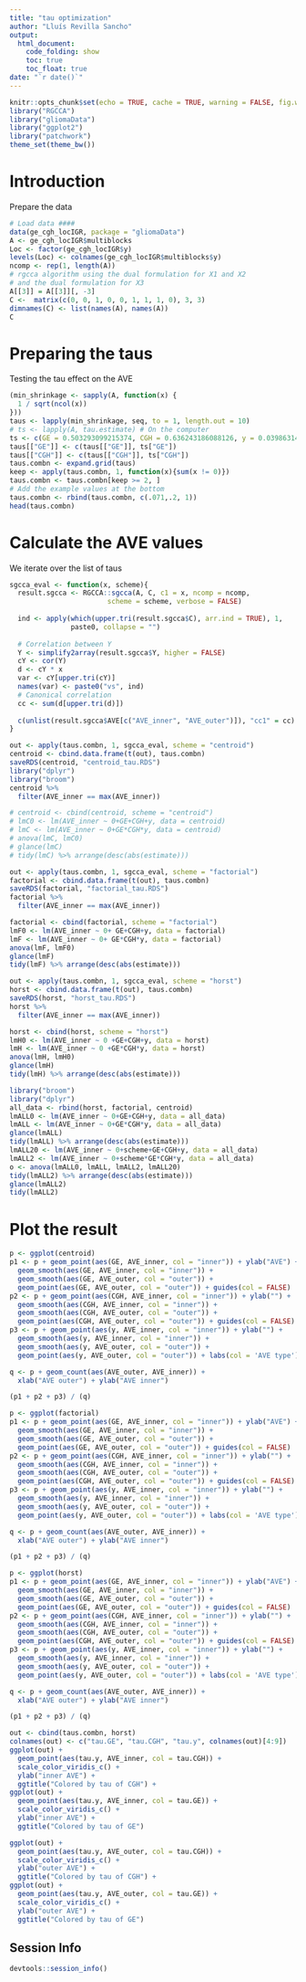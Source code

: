 ```yaml
---
title: "tau optimization"
author: "Lluís Revilla Sancho"
output:
  html_document:
    code_folding: show
    toc: true
    toc_float: true
date: "`r date()`"
---
```


```r
knitr::opts_chunk$set(echo = TRUE, cache = TRUE, warning = FALSE, fig.width = 120, fig.height = 50, collapse = TRUE)
library("RGCCA")
library("gliomaData")
library("ggplot2")
library("patchwork")
theme_set(theme_bw())
```

# Introduction

Prepare the data

```r
# Load data ####
data(ge_cgh_locIGR, package = "gliomaData")
A <- ge_cgh_locIGR$multiblocks
Loc <- factor(ge_cgh_locIGR$y)
levels(Loc) <- colnames(ge_cgh_locIGR$multiblocks$y)
ncomp <- rep(1, length(A))
# rgcca algorithm using the dual formulation for X1 and X2 
# and the dual formulation for X3
A[[3]] = A[[3]][, -3]
C <-  matrix(c(0, 0, 1, 0, 0, 1, 1, 1, 0), 3, 3)
dimnames(C) <- list(names(A), names(A))
C
```

# Preparing the taus

Testing the tau effect on the AVE

```r
(min_shrinkage <- sapply(A, function(x) {
  1 / sqrt(ncol(x))
}))
taus <- lapply(min_shrinkage, seq, to = 1, length.out = 10)
# ts <- lapply(A, tau.estimate) # On the computer
ts <- c(GE = 0.503293099215374, CGH = 0.636243186088126, y = 0.0398631441261977)
taus[["GE"]] <- c(taus[["GE"]], ts["GE"])
taus[["CGH"]] <- c(taus[["CGH"]], ts["CGH"])
taus.combn <- expand.grid(taus)
keep <- apply(taus.combn, 1, function(x){sum(x != 0)})
taus.combn <- taus.combn[keep >= 2, ]
# Add the example values at the bottom
taus.combn <- rbind(taus.combn, c(.071,.2, 1))
head(taus.combn)
```

# Calculate the AVE values

We iterate over the list of taus
```r
sgcca_eval <- function(x, scheme){
  result.sgcca <- RGCCA::sgcca(A, C, c1 = x, ncomp = ncomp, 
                        scheme = scheme, verbose = FALSE)
  
  ind <- apply(which(upper.tri(result.sgcca$C), arr.ind = TRUE), 1, 
               paste0, collapse = "")
  
  # Correlation between Y
  Y <- simplify2array(result.sgcca$Y, higher = FALSE)
  cY <- cor(Y)
  d <- cY * x
  var <- cY[upper.tri(cY)]
  names(var) <- paste0("vs", ind)
  # Canonical correlation
  cc <- sum(d[upper.tri(d)])
  
  c(unlist(result.sgcca$AVE[c("AVE_inner", "AVE_outer")]), "cc1" = cc)
}
```

```r
out <- apply(taus.combn, 1, sgcca_eval, scheme = "centroid")
centroid <- cbind.data.frame(t(out), taus.combn)
saveRDS(centroid, "centroid_tau.RDS")
library("dplyr")
library("broom")
centroid %>%
  filter(AVE_inner == max(AVE_inner))
```

```r
# centroid <- cbind(centroid, scheme = "centroid")
# lmC0 <- lm(AVE_inner ~ 0+GE+CGH+y, data = centroid)
# lmC <- lm(AVE_inner ~ 0+GE*CGH*y, data = centroid)
# anova(lmC, lmC0)
# glance(lmC)
# tidy(lmC) %>% arrange(desc(abs(estimate)))
```

```r
out <- apply(taus.combn, 1, sgcca_eval, scheme = "factorial")
factorial <- cbind.data.frame(t(out), taus.combn)
saveRDS(factorial, "factorial_tau.RDS")
factorial %>% 
  filter(AVE_inner == max(AVE_inner))
```


```r
factorial <- cbind(factorial, scheme = "factorial")
lmF0 <- lm(AVE_inner ~ 0+ GE+CGH+y, data = factorial)
lmF <- lm(AVE_inner ~ 0+ GE*CGH*y, data = factorial)
anova(lmF, lmF0)
glance(lmF)
tidy(lmF) %>% arrange(desc(abs(estimate)))
```

```r
out <- apply(taus.combn, 1, sgcca_eval, scheme = "horst")
horst <- cbind.data.frame(t(out), taus.combn)
saveRDS(horst, "horst_tau.RDS")
horst %>% 
  filter(AVE_inner == max(AVE_inner))
```

```r
horst <- cbind(horst, scheme = "horst")
lmH0 <- lm(AVE_inner ~ 0 +GE+CGH+y, data = horst)
lmH <- lm(AVE_inner ~ 0 +GE*CGH*y, data = horst)
anova(lmH, lmH0)
glance(lmH)
tidy(lmH) %>% arrange(desc(abs(estimate)))
```


```r
library("broom")
library("dplyr")
all_data <- rbind(horst, factorial, centroid)
lmALL0 <- lm(AVE_inner ~ 0+GE+CGH+y, data = all_data)
lmALL <- lm(AVE_inner ~ 0+GE*CGH*y, data = all_data)
glance(lmALL)
tidy(lmALL) %>% arrange(desc(abs(estimate)))
lmALL20 <- lm(AVE_inner ~ 0+scheme+GE+CGH+y, data = all_data)
lmALL2 <- lm(AVE_inner ~ 0+scheme*GE*CGH*y, data = all_data)
o <- anova(lmALL0, lmALL, lmALL2, lmALL20)
tidy(lmALL2) %>% arrange(desc(abs(estimate)))
glance(lmALL2)
tidy(lmALL2)
```

# Plot the result

```r
p <- ggplot(centroid)
p1 <- p + geom_point(aes(GE, AVE_inner, col = "inner")) + ylab("AVE") +
  geom_smooth(aes(GE, AVE_inner, col = "inner")) +
  geom_smooth(aes(GE, AVE_outer, col = "outer")) +
  geom_point(aes(GE, AVE_outer, col = "outer")) + guides(col = FALSE)
p2 <- p + geom_point(aes(CGH, AVE_inner, col = "inner")) + ylab("") +
  geom_smooth(aes(CGH, AVE_inner, col = "inner")) +
  geom_smooth(aes(CGH, AVE_outer, col = "outer")) +
  geom_point(aes(CGH, AVE_outer, col = "outer")) + guides(col = FALSE)
p3 <- p + geom_point(aes(y, AVE_inner, col = "inner")) + ylab("") +
  geom_smooth(aes(y, AVE_inner, col = "inner")) +
  geom_smooth(aes(y, AVE_outer, col = "outer")) +
  geom_point(aes(y, AVE_outer, col = "outer")) + labs(col = 'AVE type') 

q <- p + geom_count(aes(AVE_outer, AVE_inner)) + 
  xlab("AVE outer") + ylab("AVE inner")

(p1 + p2 + p3) / (q)
```

```r
p <- ggplot(factorial)
p1 <- p + geom_point(aes(GE, AVE_inner, col = "inner")) + ylab("AVE") +
  geom_smooth(aes(GE, AVE_inner, col = "inner")) +
  geom_smooth(aes(GE, AVE_outer, col = "outer")) +
  geom_point(aes(GE, AVE_outer, col = "outer")) + guides(col = FALSE)
p2 <- p + geom_point(aes(CGH, AVE_inner, col = "inner")) + ylab("") +
  geom_smooth(aes(CGH, AVE_inner, col = "inner")) +
  geom_smooth(aes(CGH, AVE_outer, col = "outer")) +
  geom_point(aes(CGH, AVE_outer, col = "outer")) + guides(col = FALSE)
p3 <- p + geom_point(aes(y, AVE_inner, col = "inner")) + ylab("") +
  geom_smooth(aes(y, AVE_inner, col = "inner")) +
  geom_smooth(aes(y, AVE_outer, col = "outer")) +
  geom_point(aes(y, AVE_outer, col = "outer")) + labs(col = 'AVE type') 

q <- p + geom_count(aes(AVE_outer, AVE_inner)) + 
  xlab("AVE outer") + ylab("AVE inner")

(p1 + p2 + p3) / (q)
```

```r
p <- ggplot(horst)
p1 <- p + geom_point(aes(GE, AVE_inner, col = "inner")) + ylab("AVE") +
  geom_smooth(aes(GE, AVE_inner, col = "inner")) +
  geom_smooth(aes(GE, AVE_outer, col = "outer")) +
  geom_point(aes(GE, AVE_outer, col = "outer")) + guides(col = FALSE)
p2 <- p + geom_point(aes(CGH, AVE_inner, col = "inner")) + ylab("") +
  geom_smooth(aes(CGH, AVE_inner, col = "inner")) +
  geom_smooth(aes(CGH, AVE_outer, col = "outer")) +
  geom_point(aes(CGH, AVE_outer, col = "outer")) + guides(col = FALSE)
p3 <- p + geom_point(aes(y, AVE_inner, col = "inner")) + ylab("") +
  geom_smooth(aes(y, AVE_inner, col = "inner")) +
  geom_smooth(aes(y, AVE_outer, col = "outer")) +
  geom_point(aes(y, AVE_outer, col = "outer")) + labs(col = 'AVE type') 

q <- p + geom_count(aes(AVE_outer, AVE_inner)) + 
  xlab("AVE outer") + ylab("AVE inner")

(p1 + p2 + p3) / (q)
```


```r
out <- cbind(taus.combn, horst)
colnames(out) <- c("tau.GE", "tau.CGH", "tau.y", colnames(out)[4:9])
ggplot(out) + 
  geom_point(aes(tau.y, AVE_inner, col = tau.CGH)) + 
  scale_color_viridis_c() + 
  ylab("inner AVE") + 
  ggtitle("Colored by tau of CGH") + 
ggplot(out) + 
  geom_point(aes(tau.y, AVE_inner, col = tau.GE)) + 
  scale_color_viridis_c() + 
  ylab("inner AVE") + 
  ggtitle("Colored by tau of GE")

ggplot(out) + 
  geom_point(aes(tau.y, AVE_outer, col = tau.CGH)) + 
  scale_color_viridis_c() + 
  ylab("outer AVE") + 
  ggtitle("Colored by tau of CGH") + 
ggplot(out) + 
  geom_point(aes(tau.y, AVE_outer, col = tau.GE)) + 
  scale_color_viridis_c() + 
  ylab("outer AVE") + 
  ggtitle("Colored by tau of GE")

```

## Session Info {-}

```r
devtools::session_info()
```


